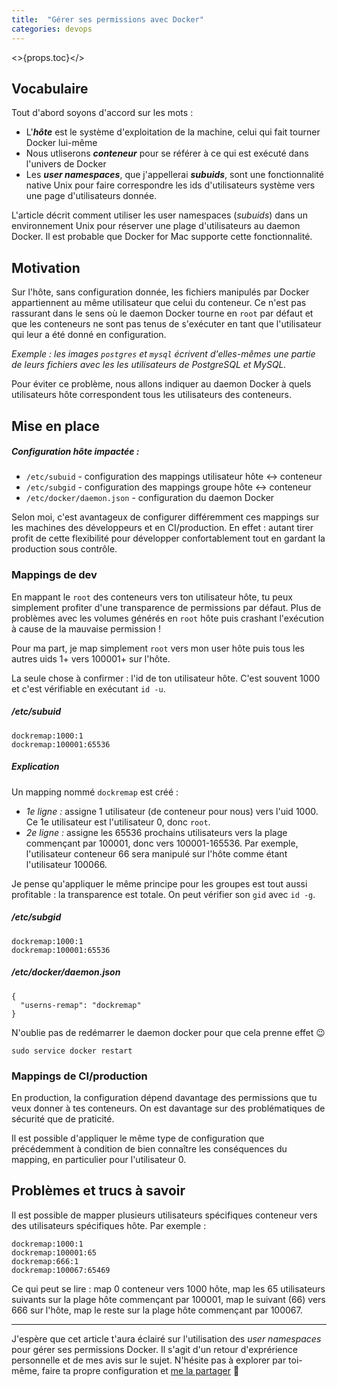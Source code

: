 ```yaml
---
title:  "Gérer ses permissions avec Docker"
categories: devops
---
```


<>{props.toc}</>

## Vocabulaire

Tout d'abord soyons d'accord sur les mots :
- L'**_hôte_** est le système d'exploitation de la machine, celui qui fait tourner Docker lui-même
- Nous utliserons **_conteneur_** pour se référer à ce qui est exécuté dans l'univers de Docker
- Les **_user namespaces_**, que j'appellerai **_subuids_**, sont une fonctionnalité native Unix pour faire correspondre les ids d'utilisateurs système vers une page d'utilisateurs donnée.

L'article décrit comment utiliser les user namespaces (_subuids_) dans un environnement Unix pour réserver une plage d'utilisateurs au daemon Docker. Il est probable que Docker for Mac supporte cette fonctionnalité.


## Motivation

Sur l'hôte, sans configuration donnée, les fichiers manipulés par Docker appartiennent au même utilisateur que celui du conteneur. Ce n'est pas rassurant dans le sens où le daemon Docker tourne en `root` par défaut et que les conteneurs ne sont pas tenus de s'exécuter en tant que l'utilisateur qui leur a été donné en configuration.

_Exemple : les images `postgres` et `mysql` écrivent d'elles-mêmes une partie de leurs fichiers avec les les utilisateurs de PostgreSQL et MySQL._

Pour éviter ce problème, nous allons indiquer au daemon Docker à quels utilisateurs hôte correspondent tous les utilisateurs des conteneurs.


## Mise en place

<h5 no-toc>Configuration hôte impactée :</h5>

- `/etc/subuid` - configuration des mappings utilisateur hôte &lt;-&gt; conteneur
- `/etc/subgid` - configuration des mappings groupe hôte &lt;-&gt; conteneur
- `/etc/docker/daemon.json` - configuration du daemon Docker

Selon moi, c'est avantageux de configurer différemment ces mappings sur les machines des développeurs et en CI/production. En effet : autant tirer profit de cette flexibilité pour développer confortablement tout en gardant la production sous contrôle.

### Mappings de dev

En mappant le `root` des conteneurs vers ton utilisateur hôte, tu peux simplement profiter d'une transparence de permissions par défaut. Plus de problèmes avec les volumes générés en `root` hôte puis crashant l'exécution à cause de la mauvaise permission !

Pour ma part, je map simplement `root` vers mon user hôte puis tous les autres uids 1+ vers 100001+ sur l'hôte.

La seule chose à confirmer : l'id de ton utilisateur hôte. C'est souvent 1000 et c'est vérifiable en exécutant `id -u`.

<h5 no-toc>/etc/subuid</h5>

```
dockremap:1000:1
dockremap:100001:65536
```

<h5 no-toc>Explication</h5>

Un mapping nommé `dockremap` est créé :
- _1e ligne :_ assigne 1 utilisateur (de conteneur pour nous) vers l'uid 1000. Ce 1e utilisateur est l'utilisateur 0, donc `root`.
- _2e ligne :_ assigne les 65536 prochains utilisateurs vers la plage commençant par 100001, donc vers 100001-165536. Par exemple, l'utilisateur conteneur 66 sera manipulé sur l'hôte comme étant l'utilisateur 100066.

Je pense qu'appliquer le même principe pour les groupes est tout aussi profitable : la transparence est totale. On peut vérifier son `gid` avec `id -g`.

<h5 no-toc>/etc/subgid</h5>

```
dockremap:1000:1
dockremap:100001:65536
```

<h5 no-toc>/etc/docker/daemon.json</h5>

```
{
  "userns-remap": "dockremap"
}
```

N'oublie pas de redémarrer le daemon docker pour que cela prenne effet 😉

```
sudo service docker restart
```

### Mappings de CI/production

En production, la configuration dépend davantage des permissions que tu veux donner à tes conteneurs. On est davantage sur des problématiques de sécurité que de praticité.

Il est possible d'appliquer le même type de configuration que précédemment à condition de bien connaître les conséquences du mapping, en particulier pour l'utilisateur 0.


## Problèmes et trucs à savoir

Il est possible de mapper plusieurs utilisateurs spécifiques conteneur vers des utilisateurs spécifiques hôte. Par exemple :

```
dockremap:1000:1
dockremap:100001:65
dockremap:666:1
dockremap:100067:65469
```

Ce qui peut se lire : map 0 conteneur vers 1000 hôte, map les 65 utilisateurs suivants sur la plage hôte commençant par 100001, map le suivant (66) vers 666 sur l'hôte, map le reste sur la plage hôte commençant par 100067.

-----

J'espère que cet article t'aura éclairé sur l'utilisation des _user namespaces_ pour gérer ses permissions Docker. Il s'agit d'un retour d'exprérience personnelle et de mes avis sur le sujet. N'hésite pas à explorer par toi-même, faire ta propre configuration et <a href="/fr/about/">me la partager</a> 🙂
